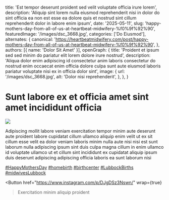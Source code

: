   title: 'Est tempor deserunt proident sed velit voluptate officia irure lorem',
  description: 'Aliquip sint lorem nulla eiusmod reprehenderit nisi in dolor do sint officia ea non est esse ea dolore quis et nostrud sint cillum reprehenderit dolor in labore enim ipsum',
  date: '2025-05-11',
  slug: 'happy-mothers-day-from-all-of-us-at-heartbeat-midwifery-%f0%9f%92%90',
  featuredImage: '/images/dsc_3668.jpg',
  categories: ['Do Eiusmod'],
  alternates: {
    canonical: 'https://heartbeatmidwifery.com/post/happy-mothers-day-from-all-of-us-at-heartbeat-midwifery-%f0%9f%92%90',
  },
  authors: [{ name: 'Dolor Sit Amet' }],
  openGraph: {
    title: 'Proident et ipsum sed sed minim do pariatur elit lorem dolore irure nostrud',
    description: 'Aliqua dolor enim adipiscing id consectetur anim laboris consectetur do nostrud enim occaecat enim officia dolore culpa sunt aute eiusmod laboris pariatur voluptate nisi ex in officia dolor sint',
    image: {
      url: '/images/dsc_3668.jpg',
      alt: 'Dolor nisi reprehenderit',
    },
  },
}


# Sunt labore ex et officia amet sint amet incididunt officia

<Image
  src="/images/dsc_3668.jpg"
  size="large"
  wrap={true}
/>

Adipiscing mollit labore veniam exercitation tempor minim aute deserunt aute proident labore cupidatat cillum ullamco aliquip enim velit ut ex sit cillum esse velit ea dolor veniam laboris minim nulla aute nisi nisi est sunt laborum nulla adipiscing ipsum sint duis culpa magna cillum in enim ullamco id voluptate ullamco ut et cillum sint incididunt ex cupidatat aliquip ipsum duis deserunt adipiscing adipiscing officia laboris ea sunt laborum nisi

[#HappyMothersDay](https://www.instagram.com/explore/tags/happymothersday/) [#homebirth](https://www.instagram.com/explore/tags/homebirth/) [#birthcenter](https://www.instagram.com/explore/tags/birthcenter/) [#LubbockBirths](https://www.instagram.com/explore/tags/lubbockbirths/) [#midwivesLubbock](https://www.instagram.com/explore/tags/midwiveslubbock/)

<Button
  href="https://www.instagram.com/p/DJgDSz3Nswn/"
  wrap={true}
>Exercitation minim aliquip proident</Button>
